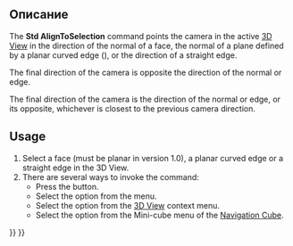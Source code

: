 <languages/>

<div lang="en" dir="ltr" class="mw-content-ltr">
{{Docnav
|[[Std_ViewFitSelection|ViewFitSelection]]
|[[Std_ViewIsometric|ViewIsometric]]
|[[Std_View_Menu|Std View Menu]]
|IconL=Std_ViewFitSelection.svg
|IconR=Std_ViewIsometric.svg
|IconC=Freecad.svg
}}
</div>

<div lang="en" dir="ltr" class="mw-content-ltr">
{{GuiCommand
|Name=Std AlignToSelection
|MenuLocation=View → Standard Views → Align to Selection
|Workbenches=All
|Shortcut=
|Version=1.0
|SeeAlso=
}}
</div>

<span id="Description"></span>
== Описание ==

<div lang="en" dir="ltr" class="mw-content-ltr">
The '''Std AlignToSelection''' command points the camera in the active [[3D_View|3D View]] in the direction of the normal of a face, the normal of a plane defined by a planar curved edge ({{Version|1.1}}), or the direction of a straight edge.
</div>

<div lang="en" dir="ltr" class="mw-content-ltr">
{{Version|1.0}} The final direction of the camera is opposite the direction of the normal or edge.
</div>

<div lang="en" dir="ltr" class="mw-content-ltr">
{{Version|1.1}} The final direction of the camera is the direction of the normal or edge, or its opposite, whichever is closest to the previous camera direction.
</div>

<div lang="en" dir="ltr" class="mw-content-ltr">
==Usage==
</div>

<div lang="en" dir="ltr" class="mw-content-ltr">
# Select a face (must be planar in version 1.0), a planar curved edge or a straight edge in the 3D View.
# There are several ways to invoke the command:
#* Press the {{Button|[[Image:Std_AlignToSelection.svg|16px]] [[Std_AlignToSelection|Align to Selection]]}} button.
#* Select the {{MenuCommand|View → Standard Views → [[Image:Std_AlignToSelection.svg|16px]] Align to Selection}} option from the menu.
#* Select the {{MenuCommand|[[Image:Std_AlignToSelection.svg|16px]] Align to Selection}} option from the [[3D_View|3D View]] context menu.
#* Select the {{MenuCommand|[[Image:Std_AlignToSelection.svg|16px]] Align to Selection}} option from the Mini-cube menu of the [[Navigation_Cube|Navigation Cube]].
</div>


<div lang="en" dir="ltr" class="mw-content-ltr">
{{Docnav
|[[Std_ViewFitSelection|ViewFitSelection]]
|[[Std_ViewIsometric|ViewIsometric]]
|[[Std_View_Menu|Std View Menu]]
|IconL=Std_ViewFitSelection.svg
|IconR=Std_ViewIsometric.svg
|IconC=Freecad.svg
}}
</div>

{{Std_Base_navi{{#translation:}}}}
{{Userdocnavi{{#translation:}}}}